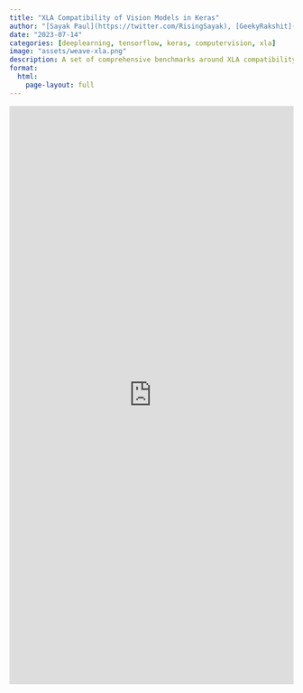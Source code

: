 ```yaml
---
title: "XLA Compatibility of Vision Models in Keras"
author: "[Sayak Paul](https://twitter.com/RisingSayak), [GeekyRakshit](../../), [Ayush Thakur](https://twitter.com/ayushthakur0)"
date: "2023-07-14"
categories: [deeplearning, tensorflow, keras, computervision, xla]
image: "assets/weave-xla.png"
description: A set of comprehensive benchmarks around XLA compatibility of computer vision models implemented in Keras.
format: 
  html:
    page-layout: full
---
```


<iframe src="https://wandb.ai/sayakpaul/keras-xla-benchmarks/reports/XLA-Compatibility-of-Vision-Models-in-Keras--Vmlldzo0NzQzNDYx" style="border:none;height:1024px;width:100%"></iframe>